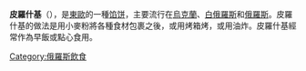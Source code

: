 {{unreferenced|time=2015-12-23T05:04:52+00:00}}
{{Infobox prepared food
| name             = 皮羅什基 <br>{{lang|ru|пирожки}}
| image            = [[File:Piroshki.JPG|250px]]
| caption          = 烤皮羅什基，馅料为蘑菇、肉、洋葱和米饭
| alternate_name   = | country          =  东欧
| region           =
| creator          =
| course           = [[前菜|前菜]]、主菜、[[甜点|甜点]]
| served           = 温或热
| main_ingredient  = 发酵面团，馅料
| variations       =
|calories         =
| other            =
}}
'''皮羅什基'''（{{lang-ru|пирожки, Pirozhki}}），是[[東歐|東歐]]的一種[[馅饼|馅饼]]，主要流行在[[烏克蘭|烏克蘭]]、[[白俄羅斯|白俄羅斯]]和[[俄羅斯|俄羅斯]]。皮羅什基的做法是用小麥粉將各種食材包裹之後，或用烤箱烤，或用油炸。皮羅什基經常作為早飯或點心食用。
[[Category:俄羅斯飲食|Category:俄羅斯飲食]]